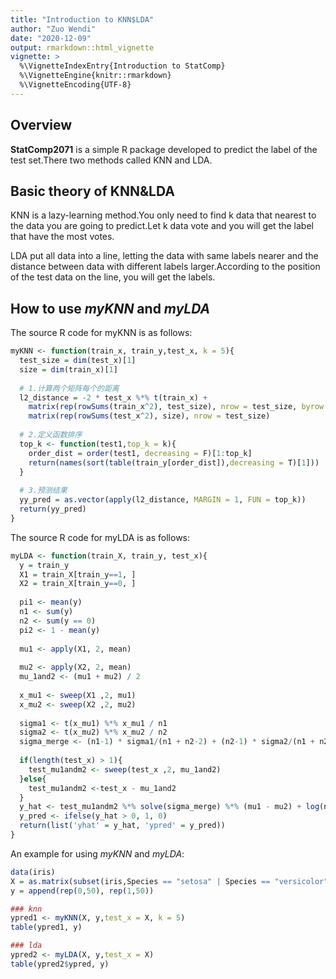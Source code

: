 ```yaml
---
title: "Introduction to KNN$LDA"
author: "Zuo Wendi"
date: "2020-12-09"
output: rmarkdown::html_vignette
vignette: >
  %\VignetteIndexEntry{Introduction to StatComp}
  %\VignetteEngine{knitr::rmarkdown}
  %\VignetteEncoding{UTF-8}
---
```


## Overview

__StatComp2071__ is a simple R package developed to predict the label of the 
test set.There two methods called KNN and LDA.

## Basic theory of KNN&LDA

KNN is a lazy-learning method.You only need to find k data that nearest to the data you are going to predict.Let k data vote and you will get the label that have the most votes.

LDA put all data into a line, letting the data with same labels nearer and the distance between data with different labels larger.According to the position of the test data on the line, you will get the labels.

## How to use _myKNN_ and _myLDA_

The source R code for myKNN is as follows:

```r
myKNN <- function(train_x, train_y,test_x, k = 5){
  test_size = dim(test_x)[1]
  size = dim(train_x)[1]
  
  # 1.计算两个矩阵每个的距离
  l2_distance = -2 * test_x %*% t(train_x) +
    matrix(rep(rowSums(train_x^2), test_size), nrow = test_size, byrow = TRUE)+
    matrix(rep(rowSums(test_x^2), size), nrow = test_size)
  
  # 2.定义函数排序
  top_k <- function(test1,top_k = k){
    order_dist = order(test1, decreasing = F)[1:top_k]
    return(names(sort(table(train_y[order_dist]),decreasing = T)[1]))
  }
  
  # 3.预测结果
  yy_pred = as.vector(apply(l2_distance, MARGIN = 1, FUN = top_k))
  return(yy_pred)
}
```

The source R code for myLDA is as follows:
```r
myLDA <- function(train_X, train_y, test_x){
  y = train_y
  X1 = train_X[train_y==1, ]
  X2 = train_X[train_y==0, ]
  
  pi1 <- mean(y)
  n1 <- sum(y)
  n2 <- sum(y == 0)
  pi2 <- 1 - mean(y)
  
  mu1 <- apply(X1, 2, mean)
  
  mu2 <- apply(X2, 2, mean)
  mu_1and2 <- (mu1 + mu2) / 2
  
  x_mu1 <- sweep(X1 ,2, mu1)
  x_mu2 <- sweep(X2 ,2, mu2)
  
  sigma1 <- t(x_mu1) %*% x_mu1 / n1
  sigma2 <- t(x_mu2) %*% x_mu2 / n2
  sigma_merge <- (n1-1) * sigma1/(n1 + n2-2) + (n2-1) * sigma2/(n1 + n2 - 2)
  
  if(length(test_x) > 1){
    test_mu1andm2 <- sweep(test_x ,2, mu_1and2)
  }else{
    test_mu1andm2 <-test_x - mu_1and2
  }
  y_hat <- test_mu1andm2 %*% solve(sigma_merge) %*% (mu1 - mu2) + log(n1/n2)
  y_pred <- ifelse(y_hat > 0, 1, 0)
  return(list('yhat' = y_hat, 'ypred' = y_pred))
}
```
An example for using _myKNN_ and _myLDA_:
```r
data(iris)
X = as.matrix(subset(iris,Species == "setosa" | Species == "versicolor")[1:4])
y = append(rep(0,50), rep(1,50))

### knn
ypred1 <- myKNN(X, y,test_x = X, k = 5)
table(ypred1, y)

### lda
ypred2 <- myLDA(X, y,test_x = X)
table(ypred2$ypred, y)
```